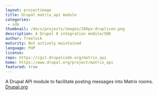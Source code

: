 ```yaml
---
layout: projectimage
title: Drupal matrix_api module
categories:
 - sdk
thumbnail: /docs/projects/images/200px-druplicon.png
description: A Drupal 8 integration module/SDK
author: freelock
maturity: Not actively maintained
language: PHP
license:
repo: https://cgit.drupalcode.org/matrix_api
home: https://www.drupal.org/project/matrix_api
featured: true
---
```


A Drupal API module to facilitate posting messages into Matrix rooms. [Drupal.org](https://drupal.org/project/matrix_api)
